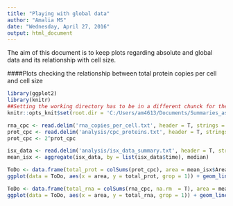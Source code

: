 ```yaml
---
title: "Playing with global data"
author: "Amalia MS"
date: "Wednesday, April 27, 2016"
output: html_document
---
```


The aim of this document is to keep plots regarding absolute and global data and its relationship with cell size. 

####Plots checking the relationship between total protein copies per cell and cell size
```r
library(ggplot2)
library(knitr)
##Setting the working directory has to be in a different chunck for the thing to work
knitr::opts_knit$set(root.dir = 'C:/Users/am4613/Documents/Summaries_as_timecourses/')
```

```r
rna_cpc <- read.delim('rna_copies_per_cell.txt', header = T, strings = F)
prot_cpc <- read.delim('analysis/cpc_proteins.txt', header = T, strings = F)
prot_cpc <- 2^prot_cpc

isx_data <- read.delim('analysis/isx_data_summary.txt', header = T, strings = F)
mean_isx <- aggregate(isx_data, by = list(isx_data$time), median)

ToDo <- data.frame(total_prot = colSums(prot_cpc), area = mean_isx$Area_Erode.M03..4.)
ggplot(data = ToDo, aes(x = area, y = total_prot, grop = 1)) + geom_line() + geom_point()

ToDo <- data.frame(total_rna = colSums(rna_cpc, na.rm  = T), area = mean_isx$Area_Erode.M03..4.)
ggplot(data = ToDo, aes(x = area, y = total_rna, grop = 1)) + geom_line() + geom_point()

```



